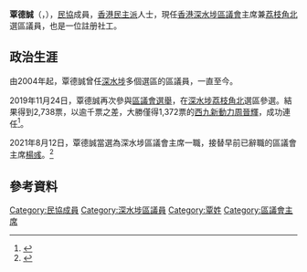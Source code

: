 {{Infobox Officeholder
| name              = 覃德誠
| native_name       = Chum Tak-shing
| honorific-suffix  = 議員
| image             =
| office            = [[深水埗區議會|深水埗區議會]]主席
| term_start        = 2021年8月12日
| term_end          = 
| 1blankname        = [[民政事務專員|民政事務專員]]
| 1namedata         = [[李國雄|李國雄]]
| vicechairman      = [[伍月蘭|伍月蘭]]
| predecessor       = [[楊彧|楊彧]]
| successor         =  
| office1           = [[深水埗區議會|深水埗區議會]]議員
| term_start1       = 2016年1月1日
| term_end1         = 
| predecessor1      = [[李祺逢|李祺逢]]
| successor1        = 
| constituency1     = [[荔枝角北|荔枝角北]]
| term_start2       = 2012年1月1日
| term_end2         = 2015年12月31日
| predecessor2      = 
| successor2        = [[鄒穎恒|鄒穎恒]]
| constituency2     = [[幸福_(選區)|幸福]]
| term_start3       = 2004年1月1日
| term_end3         = 2011年12月31日
| predecessor3      = [[陸嘉名|陸嘉名]]
| successor3        = (選區重組)
| constituency3     = [[元州_(選區)|元州]]
| sex              = 男
| party            = {{ADPL}}
| nationality      = {{CHN-HKG}}
| date of birth    = 
| place of birth   = 
| profession       = 
| website = {{Facebook|chumtakshing}}
| educate =
| residence        = 
}}

'''覃德誠'''（{{lang-en|Chum Tak-shing}}，{{bd|1975年|}}），[[民協|民協]]成員，[[香港|香港]][[民主派_(香港)|民主派]]人士，現任[[香港|香港]][[深水埗區議會|深水埗區議會]]主席兼[[荔枝角北|荔枝角北]]選區議員，也是一位註册社工。

==政治生涯==
由2004年起，覃德誠曾任[[深水埗區議會|深水埗]]多個選區的區議員，一直至今。

2019年11月24日，覃德誠再次參與[[2019年香港區議會選舉|區議會選舉]]，在[[深水埗區議會|深水埗]][[荔枝角北|荔枝角北]]選區參選。結果得到2,738票，以逾千票之差，大勝僅得1,372票的[[西九新動力|西九新動力]][[周晉輝|周晉輝]]，成功連任<ref>{{Cite web |url=https://www.elections.gov.hk/dc2019/chi/results_sham_shui_po.html |title=2019年香港區議會選舉網頁選舉結果(深水埗) |access-date=2020-11-28 |archive-date=2020-12-10 |archive-url=https://web.archive.org/web/20201210061334/https://www.elections.gov.hk/dc2019/chi/results_sham_shui_po.html |dead-url=no }}</ref>。

2021年8月12日，覃德誠當選為深水埗區議會主席一職，接替早前已辭職的區議會主席[[楊彧|楊彧]]。<ref>{{Cite web |url=https://hd.stheadline.com/news/realtime/hk/2164681/%E5%8D%B3%E6%99%82-%E6%B8%AF%E8%81%9E-%E6%B0%91%E5%8D%94%E8%A6%83%E5%BE%B7%E8%AA%A0%E7%95%B6%E9%81%B8%E6%B7%B1%E6%B0%B4%E5%9F%97%E5%8D%80%E6%9C%83%E4%B8%BB%E5%B8%AD |title=民協覃德誠當選深水埗區會主席 |access-date=2021-08-12 |archive-date=2021-11-18 |archive-url=https://web.archive.org/web/20211118112042/https://hd.stheadline.com/news/realtime/hk/2164681/%E5%8D%B3%E6%99%82-%E6%B8%AF%E8%81%9E-%E6%B0%91%E5%8D%94%E8%A6%83%E5%BE%B7%E8%AA%A0%E7%95%B6%E9%81%B8%E6%B7%B1%E6%B0%B4%E5%9F%97%E5%8D%80%E6%9C%83%E4%B8%BB%E5%B8%AD |dead-url=no }}</ref>

== 參考資料 ==
<references />
{{start box}}{{s-par|hk-dc}}
{{s-before|[[楊彧|楊彧]]}}
{{s-title|[[深水埗區議會|深水埗區議會]]主席|2021年8月12日 - }}
{{s-after|現任}}
{{end}}
{{深水埗區議會議員 (2020-2023)}}


[[Category:民協成員|Category:民協成員]]
[[Category:深水埗區議員|Category:深水埗區議員]]
[[Category:覃姓|Category:覃姓]]
[[Category:區議會主席|Category:區議會主席]]